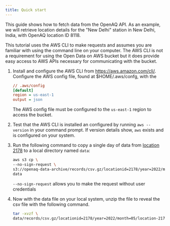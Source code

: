 ```yaml
---
title: Quick start
---
```




This guide shows how to fetch data from the OpenAQ API. As an example, we will
retrieve location details for the "New Delhi" station in New Delhi, India, with
OpenAQ location ID 8118.

This tutorial uses the AWS CLI to make requests and assumes you are familiar with
using the command line on your computer. The AWS CLI is not a
requirement for using the Open Data on AWS bucket but it does provide easy
access to AWS APIs necessary for communicating with the bucket.

<Steps>

1. Install and configure the AWS CLI from https://aws.amazon.com/cli/.
Configure the AWS config file, found at $HOME/.aws/confg, with the 

    ```ini
    // .aws/config
    [default]
    region = us-east-1
    output = json
    ```
    <Aside type="note" >

    The AWS config file must be configured to the `us-east-1` region to access the
    bucket.
    </Aside>

2. Test that the AWS CLI is installed an configured by running `aws --version`
in your command prompt. If version details show, `aws` exists and is configured
on your system.

3. Run the following command to copy a single day of data from
[location 2178](https://explore.openaq.org/locations/2178) to a local directory
named `data`:

    ```sh
    aws s3 cp \
    --no-sign-request \
    s3://openaq-data-archive/records/csv.gz/locationid=2178/year=2022/month=05/location-2178-20220503.csv.gz \
    data
    ```
    <Aside type="note" >

    `--no-sign-request` allows you to make the request without user credentials
    </Aside>

6. Now with the data file on your local system, unzip the file to reveal the csv
file with the following command.

    ```sh
    tar -xvzf \
    data/records/csv.gz/locationid=2178/year=2022/month=05/location-2178-20220503.csv.gz
    ```

</Steps>

<FeedbackForm />